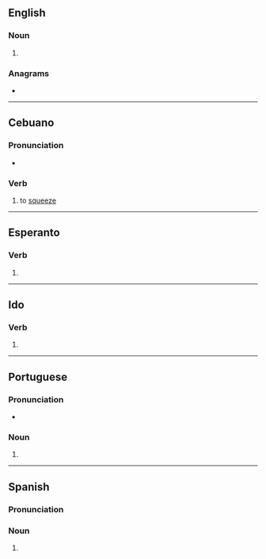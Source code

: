 {{also|Tiros|tīros}}
==English==

===Noun===
{{head|en|noun form}}

# {{plural of|en|tiro}}

===Anagrams===
* {{anagrams|en|a=iorst|Istro-|riots|roist|rosti|rotis|rösti|torsi|trios}}

----

==Cebuano==

===Pronunciation===
* {{hyphenation|ceb|ti|ros}}

===Verb===
{{head|ceb|verb}}

# to [[squeeze]]

----

==Esperanto==

===Verb===
{{eo-head}}

# {{eo-form of|tir|os}}

----

==Ido==

===Verb===
{{head|io|verb form}}

# {{io-form of|tir}}

----

==Portuguese==

===Pronunciation===
{{pt-IPA}}
* {{hyph|pt|ti|ros}}

===Noun===
{{head|pt|noun form|g=m}}

# {{plural of|pt|tiro}}

----

==Spanish==

===Pronunciation===
{{es-pr}}

===Noun===
{{head|es|noun form|g=m-p}}

# {{plural of|es|tiro}}